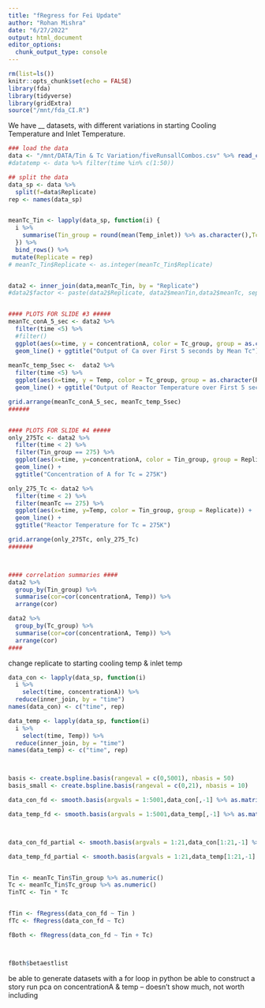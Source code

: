 ```yaml
---
title: "fRegress for Fei Update"
author: "Rohan Mishra"
date: "6/27/2022"
output: html_document
editor_options: 
  chunk_output_type: console
---
```


```r
rm(list=ls())
knitr::opts_chunk$set(echo = FALSE)
library(fda)
library(tidyverse)
library(gridExtra)
source("/mnt/fda_CI.R")

```

We have __ datasets, with different variations in starting Cooling Temperature and Inlet Temperature.


```r


### load the data
data <- "/mnt/DATA/Tin & Tc Variation/fiveRunsallCombos.csv" %>% read_csv()
#datatemp <- data %>% filter(time %in% c(1:50))

## split the data
data_sp <- data %>% 
  split(f=data$Replicate) 
rep <- names(data_sp)


meanTc_Tin <- lapply(data_sp, function(i) {
  i %>% 
    summarise(Tin_group = round(mean(Temp_inlet)) %>% as.character(),Tc_group = round(mean(coolingTemp)) %>% as.character())
  }) %>% 
  bind_rows() %>%
 mutate(Replicate = rep)
# meanTc_Tin$Replicate <- as.integer(meanTc_Tin$Replicate)


data2 <- inner_join(data,meanTc_Tin, by = "Replicate")
#data2$factor <- paste(data2$Replicate, data2$meanTin,data2$meanTc, sep = "_")


#### PLOTS FOR SLIDE #3 #####
meanTc_conA_5_sec <- data2 %>% 
  filter(time <5) %>%
  #filter()
  ggplot(aes(x=time, y = concentrationA, color = Tc_group, group = as.character(Replicate))) + 
  geom_line() + ggtitle("Output of Ca over First 5 seconds by Mean Tc")
  
meanTc_temp_5sec <-  data2 %>% 
  filter(time <5) %>%
  ggplot(aes(x=time, y = Temp, color = Tc_group, group = as.character(Replicate))) + 
  geom_line() + ggtitle("Output of Reactor Temperature over First 5 seconds by Mean Tc")

grid.arrange(meanTc_conA_5_sec, meanTc_temp_5sec)  
######


#### PLOTS FOR SLIDE #4 #####
only_275Tc <- data2 %>% 
  filter(time < 2) %>%  
  filter(Tin_group == 275) %>%
  ggplot(aes(x=time, y=concentrationA, color = Tin_group, group = Replicate)) + 
  geom_line() +
  ggtitle("Concentration of A for Tc = 275K")

only_275_Tc <- data2 %>% 
  filter(time < 2) %>%  
  filter(meanTc == 275) %>%
  ggplot(aes(x=time, y=Temp, color = Tin_group, group = Replicate)) + 
  geom_line() +
  ggtitle("Reactor Temperature for Tc = 275K")

grid.arrange(only_275Tc, only_275_Tc)
#######



#### correlation summaries ####
data2 %>% 
  group_by(Tin_group) %>% 
  summarise(cor=cor(concentrationA, Temp)) %>%
  arrange(cor)

data2 %>%
  group_by(Tc_group) %>%
  summarise(cor=cor(concentrationA, Temp)) %>%
  arrange(cor)
####

```

change replicate to starting cooling temp & inlet temp

```r


data_con <- lapply(data_sp, function(i)
  i %>%
    select(time, concentrationA)) %>%
  reduce(inner_join, by = "time")
names(data_con) <- c("time", rep)

data_temp <- lapply(data_sp, function(i)
  i %>%
    select(time, Temp)) %>%
  reduce(inner_join, by = "time")
names(data_temp) <- c("time", rep)



basis <- create.bspline.basis(rangeval = c(0,5001), nbasis = 50)
basis_small <- create.bspline.basis(rangeval = c(0,21), nbasis = 10)

data_con_fd <- smooth.basis(argvals = 1:5001,data_con[,-1] %>% as.matrix(),basis)$fd

data_temp_fd <- smooth.basis(argvals = 1:5001,data_temp[,-1] %>% as.matrix(),basis)$fd



data_con_fd_partial <- smooth.basis(argvals = 1:21,data_con[1:21,-1] %>% as.matrix(),basis_small)$fd

data_temp_fd_partial <- smooth.basis(argvals = 1:21,data_temp[1:21,-1] %>% as.matrix(),basis_small)$fd


Tin <- meanTc_Tin$Tin_group %>% as.numeric()
Tc <- meanTc_Tin$Tc_group %>% as.numeric()
TinTC <- Tin * Tc


fTin <- fRegress(data_con_fd ~ Tin )
fTc <- fRegress(data_con_fd ~ Tc)

fBoth <- fRegress(data_con_fd ~ Tin + Tc)



fBoth$betaestlist


```

be able to generate datasets with a for loop in python <CHECK>
be able to construct a story 
run pca on concentrationA & temp <CHECK> -- doesn't show much, not worth including

